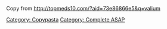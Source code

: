 Copy from http://topmeds10.com/?aid=73e86866e5&q=valium

[[Category: Copypasta]]
[[Category: Complete ASAP]]